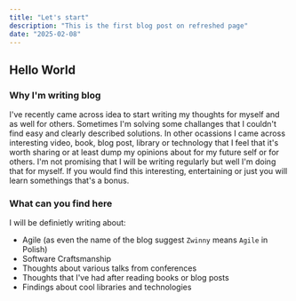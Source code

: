 ```yaml
---
title: "Let's start"
description: "This is the first blog post on refreshed page"
date: "2025-02-08"
---
```


## Hello World

### Why I'm writing blog

I've recently came across idea to start writing my thoughts for myself and as well for others.
Sometimes I'm solving some challanges that I couldn't find easy and clearly described solutions.
In other ocassions I came across interesting video, book, blog post, library or technology that I feel that it's worth sharing or at least dump my opinions about for my future self or for others.
I'm not promising that I will be writing regularly but well I'm doing that for myself. If you would find this interesting, entertaining or just you will learn somethings that's a bonus.

### What can you find here

I will be definietly writing about:

- Agile (as even the name of the blog suggest `Zwinny` means `Agile` in Polish)
- Software Craftsmanship
- Thoughts about various talks from conferences
- Thoughts that I've had after reading books or blog posts
- Findings about cool libraries and technologies
